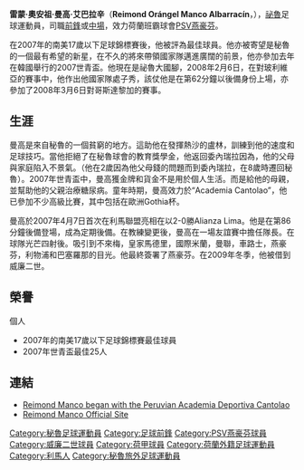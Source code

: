 {{Infobox Football biography 2
| playername           = 曼高
| image                = [[Image:Reimond_Manco.PNG|Image:Reimond Manco.PNG]]
| fullname             = Reimond Orángel Manco Albarracín
| dateofbirth          = {{birth date and age|1990|08|23}}
| cityofbirth          = [[利馬|利馬]]
| countryofbirth       = [[祕魯|祕魯]]
| height               = {{height|m=1.72}}
| position             = [[前鋒_(足球)|前鋒]]、[[中場|中場]]
| currentclub          = [[PSV燕豪芬|PSV燕豪芬]]
| clubnumber           = 17
| youthyears1          = 
| youthclubs1          = Academia Cantolao
| years = 2007-08<br>2008-<br>2009
| clubs = [[利馬聯|利馬聯盟]]<br>[[PSV燕豪芬|PSV燕豪芬]]<br>[[威廉二世|威廉二世]]
| caps(goals) = 15 {{0}}(5)<br>{{0}}2 {{0}}(0)<br>{{0}}2 {{0}}(0)
| nationalyears1       = 2007<br>2008
| nationalteam1        =  [[秘魯國家足球隊|秘魯U17]]<br>[[秘魯國家足球隊|祕魯]]
| nationalcaps(goals)1 =  <br>{{0}}2 {{0}}(0)
| medaltemplates       = 
| pcupdate             = March 21, 2009
| ntupdate             = June 29, 2009
}}

'''雷蒙·奧安祖·曼高·艾巴拉辛'''（'''Reimond Orángel Manco Albarracín'''，{{bd|1990年|08月23日|catIDx=Reimond Orángel Manco Albarracín}}），[[祕魯|祕魯]]足球運動員，司職[[前鋒_(足球)|前鋒]]或[[中場|中場]]，效力荷蘭班霸球會[[PSV燕豪芬|PSV燕豪芬]]。

在2007年的南美17歲以下足球錦標賽後，他被評為最佳球員。他亦被寄望是秘魯的一個最有希望的新星，在不久的將來帶領國家隊邁進廣闊的前景，他亦參加去年在韓國舉行的2007世青盃。他現在是祕魯大國腳，2008年2月6日，在對玻利維亞的賽事中，他作出他國家隊處子秀，該仗他是在第62分鐘以後備身份上場，亦參加了2008年3月6日對哥斯達黎加的賽事。

==生涯==

曼高是來自秘魯的一個貧窮的地方。這助他在發揮熱沙的盧林，訓練到他的速度和足球技巧。當他拒絕了在秘魯球會的教育獎學金，他返回委內瑞拉因為，他的父母與家庭陷入不景氣。（他在2歲因為他父母錢的問題而到委內瑞拉，在8歲時遷回秘魯）。2007年世青盃中，曼高獲金牌和貨金不是用於個人生活。而是給他的母親，並幫助他的父親治療糖尿病。童年時期，曼高效力於“Academia Cantolao”，他已參加不少高級比賽，其中包括在歐洲Gothia杯。

曼高於2007年4月7日首次在利馬聯盟亮相在以2-0勝Alianza Lima。他是在第86分鐘後備登場，成為定期後備。在教練變更後，曼高在一場友誼賽中擔任隊長。在球隊光芒四射後。吸引到不來梅，皇家馬德里，國際米蘭，曼聯，車路士，燕豪芬，利物浦和巴塞羅那的目光。他最終簽署了燕豪芬。在2009年冬季，他被借到威廉二世。

==榮譽==
;個人
*2007年的南美17歲以下足球錦標賽最佳球員
*2007年世青盃最佳25人

==連結==
* [https://web.archive.org/web/20080212001418/http://www.cantolaoperu.com/cantera.php Reimond Manco began with the Peruvian Academia Deportiva Cantolao] {{es icon}}
* [https://web.archive.org/web/20091031042645/http://reimondmanco.ning.com/ Reimond Manco Official Site] {{es icon}}

{{DEFAULTSORT:Manco, Reimond}}
[[Category:秘魯足球運動員|Category:秘魯足球運動員]]
[[Category:足球前鋒|Category:足球前鋒]]
[[Category:PSV燕豪芬球員|Category:PSV燕豪芬球員]]
[[Category:威廉二世球員|Category:威廉二世球員]]
[[Category:荷甲球員|Category:荷甲球員]]
[[Category:荷蘭外籍足球運動員|Category:荷蘭外籍足球運動員]]
[[Category:利馬人|Category:利馬人]]
[[Category:秘魯旅外足球運動員|Category:秘魯旅外足球運動員]]
